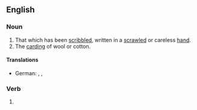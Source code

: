 ==English==

===Noun===
{{en-noun}}

# That which has been [[scribble]]d, written in a [[scrawled]] or careless [[hand]].
# The [[card]]ing of wool or cotton.

====Translations====
{{trans-top|that which has been scribbled}}
* German: {{t+|de|Geschmiere|n}}, {{t+|de|Gekrakel|n}}, {{t+|de|Gekritzel|n}}
{{trans-mid}}
{{trans-bottom}}

{{trans-top|carding of wool or cotton}}
{{trans-mid}}
{{trans-bottom}}

===Verb===
{{head|en|verb form}}

# {{present participle of|scribble|lang=en|nocat=1}}
